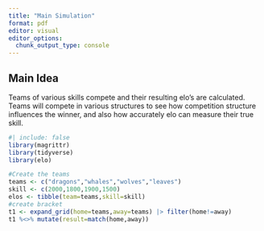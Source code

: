 ```yaml
---
title: "Main Simulation"
format: pdf
editor: visual
editor_options: 
  chunk_output_type: console
---
```


## Main Idea

Teams of various skills compete and their resulting elo's are calculated.
Teams will compete in various structures to see how competition structure influences the winner, and also how accurately elo can measure their true skill. 

```r
#| include: false
library(magrittr)
library(tidyverse)
library(elo)
```

```r
#Create the teams
teams <- c("dragons","whales","wolves","leaves")
skill <- c(2000,1800,1900,1500)
elos <- tibble(team=teams,skill=skill)
#create bracket
t1 <- expand_grid(home=teams,away=teams) |> filter(home!=away)
t1 %<>% mutate(result=match(home,away))
```

